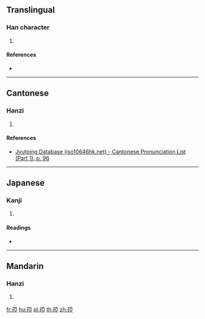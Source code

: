 ==Translingual==

===Han character===
{{Han char|rn=39|rad=子|as=08|sn=11|four=11417|canj=NDMLM|ids=⿰子亞}}

# {{defn|Han|sort=子08}}

====References====
* {{Han ref|kx=0280.110|dkj=06996|dj=0549.040|hdz=21016.110|uh=5B72|ud=23410|bh=D4EF|bd=54511}}

----

==Cantonese==

===Hanzi===
{{yue-hanzi|jyut=[[aa1]], [[ngaa1]]|y=a1, nga1}}

# {{defn|lang=yue|sort=子08}}

====References====
* [http://www.iso10646hk.net/jp/document/download.jsp Jyutping Database (iso10646hk.net) - Cantonese Pronunciation List (Part 1), p. 96]

----

==Japanese==

===Kanji===
{{ja-kanji|grade=|rs=子08}}

# {{defn|lang=ja|sort=子08}}

====Readings====
* {{ja-readings|on=[[あ]] (a)|kun=[[あかご]] (akago)}}

----

==Mandarin==

===Hanzi===
{{cmn-hanzi|pin=[[yā]] ([[ya1]]), [[zì]] ([[zi4]])|wg=ya<sup>1</sup>, tzu<sup>4</sup>}}

# {{defn|lang=cmn|sort=子08}}

[[fr:孲]]
[[hu:孲]]
[[pl:孲]]
[[th:孲]]
[[zh:孲]]